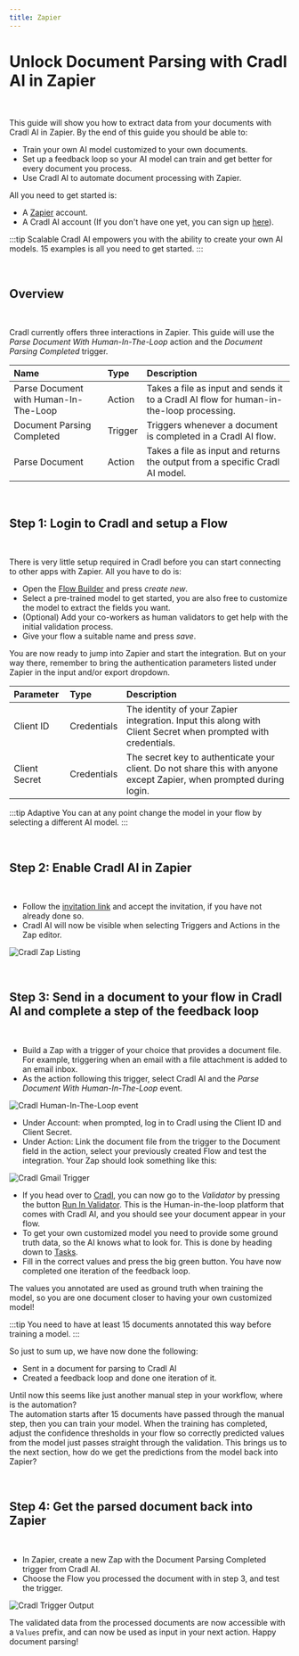```yaml
---
title: Zapier
---
```




# Unlock Document Parsing with Cradl AI in Zapier

<br/>

This guide will show you how to extract data from your documents with Cradl AI in Zapier.
By the end of this guide you should be able to:
 - Train your own AI model customized to your own documents.
 - Set up a feedback loop so your AI model can train and get better for every document you process.
 - Use Cradl AI to automate document processing with Zapier.

All you need to get started is:
- A [Zapier](https://zapier.com/) account.
- A Cradl AI account (If you don't have one yet, you can sign up [here](https://app.cradl.ai/login?redirect=signup&utm_campaign=docs)).


:::tip Scalable
Cradl AI empowers you with the ability to create your own AI models. 15 examples is all you need to get started.
:::

<br/>

## Overview

<br/>

Cradl currently offers three interactions in Zapier. This guide will use the *Parse Document With Human-In-The-Loop* 
action and the *Document Parsing Completed* trigger.

| Name                                  | Type    | Description                                                                             |
|:--------------------------------------|:--------|:----------------------------------------------------------------------------------------|
| Parse Document with Human-In-The-Loop | Action  | Takes a file as input and sends it to a Cradl AI flow for human-in-the-loop processing. |
| Document Parsing Completed            | Trigger | Triggers whenever a document is completed in a Cradl AI flow.                           |
| Parse Document                        | Action  | Takes a file as input and returns the output from a specific Cradl AI model.            |
<br/>

## Step 1: Login to Cradl and setup a Flow

<br/>

There is very little setup required in Cradl before you can start connecting to other apps with Zapier.
All you have to do is:

- Open the [Flow Builder](https://app.cradl.ai/flows) and press *create new*.
- Select a pre-trained model to get started, you are also free to customize the model to extract the fields you want. 
- (Optional) Add your co-workers as human validators to get help with the initial validation process.
- Give your flow a suitable name and press *save*.

You are now ready to jump into Zapier and start the integration.
But on your way there, remember to bring the authentication parameters listed under Zapier in the input and/or export dropdown.

| Parameter     | Type | Description                                                                                                          |
|:--------------| :------------- |:---------------------------------------------------------------------------------------------------------------------|
| Client ID     | Credentials | The identity of your Zapier integration. Input this along with Client Secret when prompted with credentials.         |
| Client Secret | Credentials | The secret key to authenticate your client. Do not share this with anyone except Zapier, when prompted during login. |

:::tip Adaptive
You can at any point change the model in your flow by selecting a different AI model.
:::

<br/>

## Step 2: Enable Cradl AI in Zapier

<br/>

- Follow the [invitation link](https://zapier.com/developer/public-invite/195548/361cd1a3142a6fecfd6a05d14fd39695/) and accept the invitation, if you have not already done so.
- Cradl AI will now be visible when selecting Triggers and Actions in the Zap editor.

![Cradl Zap Listing](/img/integrations/zapier/applisting.png)

<br/>

## Step 3: Send in a document to your flow in Cradl AI and complete a step of the feedback loop

<br/>

- Build a Zap with a trigger of your choice that provides a document file. For example, triggering when an email 
with a file attachment is added to an email inbox.  
- As the action following this trigger, select Cradl AI and the *Parse Document With Human-In-The-Loop* event.

![Cradl Human-In-The-Loop event](/img/integrations/zapier/humanintheloopevent.png)

- Under Account: when prompted, log in to Cradl using the Client ID and Client Secret.
- Under Action: Link the document file from the trigger to the Document field in the action, select your previously 
created Flow and test the integration. Your Zap should look something like this:

![Cradl Gmail Trigger](/img/integrations/zapier/gmailtrigger.png)

- If you head over to [Cradl](https://app.cradl.ai/flows), you can now go to the *Validator* by pressing the button [Run In Validator](https://app.cradl.ai/supervise/workflows/).
 This is the Human-in-the-loop platform that comes with Cradl AI, and you should see your document appear in your flow.
- To get your own customized model you need to provide some ground truth data, so the AI knows what to look for. This is done by heading down to [Tasks](https://app.cradl.ai/supervise/tasks/).
- Fill in the correct values and press the big green button. You have now completed one iteration of the feedback loop. 

The values you annotated are used as ground truth when training the model, so you are one document closer to having your own customized model!

:::tip
You need to have at least 15 documents annotated this way before training a model.
:::


So just to sum up, we have now done the following:
- Sent in a document for parsing to Cradl AI
- Created a feedback loop and done one iteration of it. 

Until now this seems like just another manual step in your workflow, where is the automation?  
The automation starts after 15 documents have passed through the manual step, then you can train your model.
When the training has completed, adjust the confidence thresholds in your flow so correctly predicted values from the model just passes straight through the validation.
This brings us to the next section, how do we get the predictions from the model back into Zapier?

<br/>

## Step 4: Get the parsed document back into Zapier

<br/>

- In Zapier, create a new Zap with the Document Parsing Completed trigger from Cradl AI.
- Choose the Flow you processed the document with in step 3, and test the trigger.

![Cradl Trigger Output](/img/integrations/zapier/triggeroutput.png)

The validated data from the processed documents are now accessible with a `Values` prefix, and can now be used as input in your next action. Happy document parsing!

<br/>

